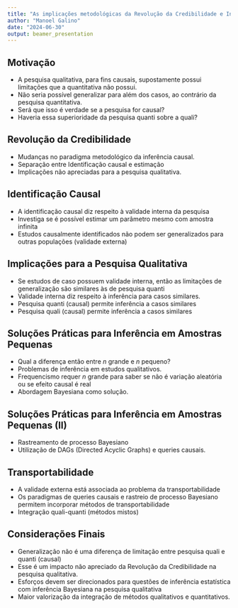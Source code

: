 ```yaml
---
title: "As implicações metodológicas da Revolução da Credibilidade e Inferência Bayesiana para a pesquisa qualitativa"
author: "Manoel Galino"
date: "2024-06-30"
output: beamer_presentation
---
```


## Motivação

- A pesquisa qualitativa, para fins causais, supostamente possui limitações que a quantitativa não possui.
- Não seria possível generalizar para além dos casos, ao contrário da pesquisa quantitativa.
- Será que isso é verdade se a pesquisa for causal? 
- Haveria essa superioridade da pesquisa quanti sobre a quali?

## Revolução da Credibilidade

- Mudanças no paradigma metodológico da inferência causal.
- Separação entre Identificação causal e estimação
- Implicações não apreciadas para a pesquisa qualitativa.

## Identificação Causal

- A identificação causal diz respeito à validade interna da pesquisa
- Investiga se é possível estimar um parâmetro mesmo com amostra infinita
- Estudos causalmente identificados não podem ser generalizados para outras populações (validade externa)

## Implicações para a Pesquisa Qualitativa

- Se estudos de caso possuem validade interna, então as limitações de generalização são similares às de pesquisa quanti
- Validade interna diz respeito à inferência para casos similares.
- Pesquisa quanti (causal) permite inferência a casos similares
- Pesquisa quali (causal) permite inferência a casos similares

## Soluções Práticas para Inferência em Amostras Pequenas

- Qual a diferença então entre  $n$ grande e $n$ pequeno?
- Problemas de inferência em estudos qualitativos.
- Frequencismo requer $n$ grande para saber se não é variação aleatória ou se efeito causal é real
- Abordagem Bayesiana como solução.

## Soluções Práticas para Inferência em Amostras Pequenas (II)

- Rastreamento de processo Bayesiano
- Utilização de DAGs (Directed Acyclic Graphs) e queries causais.

## Transportabilidade

- A validade externa está associada ao problema da transportabilidade
- Os paradigmas de queries causais e rastreio de processo Bayesiano permitem incorporar métodos de transportabilidade
- Integração quali-quanti (métodos mistos)

## Considerações Finais

- Generalização não é uma diferença de limitação entre pesquisa quali e quanti (causal)
- Esse é um impacto não apreciado da Revolução da Credibilidade na pesquisa qualitativa.
- Esforços devem ser direcionados para questões de inferência estatística com inferência Bayesiana na pesquisa qualitativa
- Maior valorização da integração de métodos qualitativos e quantitativos.




